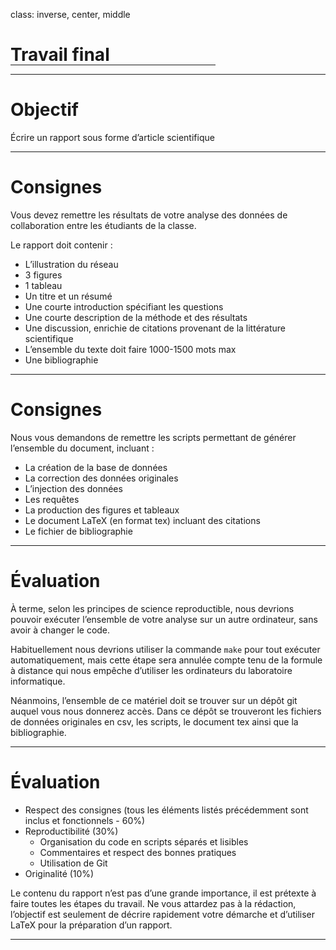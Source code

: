 class: inverse, center, middle

# Travail final

<hr width="65%" size="0.3" color="orange" style="margin-top:-20px;"></hr>

---

# Objectif

Écrire un rapport sous forme d'article scientifique

---

# Consignes

Vous devez remettre les résultats de votre analyse des données de collaboration entre les étudiants de la classe.

Le rapport doit contenir :

- L'illustration du réseau
- 3 figures
- 1 tableau
- Un titre et un résumé
- Une courte introduction spécifiant les questions
- Une courte description de la méthode et des résultats
- Une discussion, enrichie de citations provenant de la littérature scientifique
- L'ensemble du texte doit faire 1000-1500 mots max
- Une bibliographie

---

# Consignes

Nous vous demandons de remettre les scripts permettant de générer l'ensemble du document, incluant : 

- La création de la base de données
- La correction des données originales
- L'injection des données
- Les requêtes
- La production des figures et tableaux
- Le document LaTeX (en format tex) incluant des citations
- Le fichier de bibliographie

---

# Évaluation

À terme, selon les principes de science reproductible, nous devrions pouvoir exécuter l'ensemble de votre analyse sur un autre ordinateur, sans avoir à changer le code. 

Habituellement nous devrions utiliser la commande `make` pour tout exécuter automatiquement, mais cette étape sera annulée compte tenu de la formule à distance qui nous empêche d'utiliser les ordinateurs du laboratoire informatique. 

Néanmoins, l'ensemble de ce matériel doit se trouver sur un dépôt git auquel vous nous donnerez accès. Dans ce dépôt se trouveront les fichiers de données originales en csv, les scripts, le document tex ainsi que la bibliographie.

---

# Évaluation

- Respect des consignes (tous les éléments listés précédemment sont inclus et fonctionnels - 60%)
- Reproductibilité (30%)
  - Organisation du code en scripts séparés et lisibles
  - Commentaires et respect des bonnes pratiques 
  -  Utilisation de Git
- Originalité (10%)

Le contenu du rapport n'est pas d'une grande importance, il est prétexte à faire toutes les étapes du travail. Ne vous attardez pas à la rédaction, l'objectif est seulement de décrire rapidement votre démarche et d'utiliser LaTeX pour la préparation d'un rapport. 

---